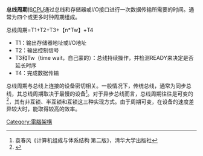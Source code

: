 '''总线周期'''指[[CPU|CPU]]通过总线和存储器或I/O接口进行一次数据传输所需要的时间。通常为四个或更多时钟周期组成。

总线周期=T1+T2+T3+【n*Tw】+T4

* T1：输出存储器地址或I/O地址
* T2：输出控制信号
* T3和Tw（time wait，自己蒙的）：总线持续操作，并检测READY来决定是否延长时序
* T4：完成数据传输

总线周期与总线上连接的设备密切相关。一般情况下，传统总线，通常为同步总线，其总线周期取决于最慢的设备<ref>袁春风《计算机组成与体系结构 第二版》，清华大学出版社</ref>。对于异步总线而言，总线周期往往是可变的<ref>{{Cite web |url=http://218.5.241.24:8018/C35/Course/ZCYL-HB/WLKJ/jy/Chap07/Images/%E5%BC%82%E6%AD%A5%E6%80%BB%E7%BA%BF%E5%86%99%E6%93%8D%E4%BD%9C%E6%97%B6%E5%BA%8F.swf |title=存档副本 |access-date=2018-11-01 |archive-url=https://web.archive.org/web/20181105012128/http://218.5.241.24:8018/C35/Course/ZCYL-HB/WLKJ/jy/Chap07/Images/%E5%BC%82%E6%AD%A5%E6%80%BB%E7%BA%BF%E5%86%99%E6%93%8D%E4%BD%9C%E6%97%B6%E5%BA%8F.swf |archive-date=2018-11-05 |dead-url=yes }}</ref>，其有非互锁、半互锁和互锁这三种实现方式。由于周期可变，在设备的速度差异较大时，能取得较高的效率。

[[Category:電腦架構|Category:電腦架構]]